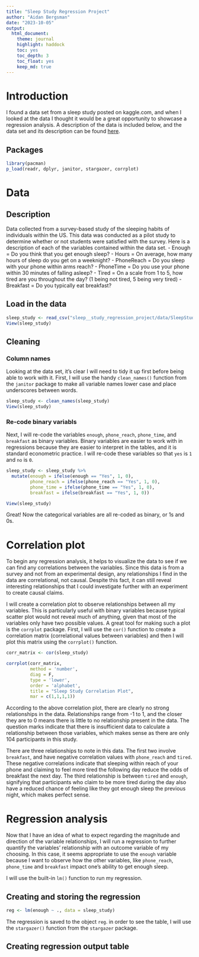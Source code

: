 ```yaml
---
title: "Sleep Study Regression Project"
author: "Aidan Bergsman"
date: "2023-10-05"
output:
  html_document:
    theme: journal
    highlight: haddock
    toc: yes
    toc_depth: 3
    toc_float: yes
    keep_md: true
---
```


# Introduction

I found a data set from a sleep study posted on kaggle.com, and when I looked at the data I thought it would be a great opportunity to showcase a regression analysis. A description of the data is included below, and the data set and its description can be found [here](https://www.kaggle.com/datasets/mlomuscio/sleepstudypilot/).

## Packages

```r
library(pacman)
p_load(readr, dplyr, janitor, stargazer, corrplot)
```


# Data

## Description

Data collected from a survey-based study of the sleeping habits of individuals within the US. This data was conducted as a pilot study to determine whether or not students were satisfied with the survey.
Here is a description of each of the variables contained within the data set.
- Enough = Do you think that you get enough sleep?
- Hours = On average, how many hours of sleep do you get on a weeknight?
- PhoneReach = Do you sleep with your phone within arms reach?
- PhoneTime = Do you use your phone within 30 minutes of falling asleep?
- Tired = On a scale from 1 to 5, how tired are you throughout the day? (1 being not tired, 5 being very tired)
- Breakfast = Do you typically eat breakfast?

## Load in the data

```r
sleep_study <- read_csv("sleep__study_regression_project/data/SleepStudyData.csv")
View(sleep_study)
```

## Cleaning

### Column names

Looking at the data set, it's clear I will need to tidy it up first before being able to work with it. First, I will use the handy `clean_names()` function from the `janitor` package to make all variable names lower case and place underscores between words.

```r
sleep_study <- clean_names(sleep_study)
View(sleep_study)
```

### Re-code binary variabls

Next, I will re-code the variables `enough`, `phone_reach`, `phone_time`, and `breakfast` as binary variables. Binary variables are easier to work with in regressions because they are easier to interpret in the tables, and it is standard econometric practice. I will re-code these variables so that `yes` is `1` and `no` is `0`.

```r
sleep_study <- sleep_study %>% 
  mutate(enough = ifelse(enough == "Yes", 1, 0),
         phone_reach = ifelse(phone_reach == "Yes", 1, 0),
         phone_time = ifelse(phone_time == "Yes", 1, 0),
         breakfast = ifelse(breakfast == "Yes", 1, 0))

View(sleep_study)
```

Great! Now the categorical variables are all re-coded as binary, or 1s and 0s.

# Correlation plot

To begin any regression analysis, it helps to visualize the data to see if we can find any correlations between the variables. Since this data is from a survey and not from an experimental design, any relationships I find in the data are correlational, not causal. Despite this fact, it can still reveal interesting relationships that I could investigate further with an experiment to create causal claims.

I will create a correlation plot to observe relationships between all my variables. This is particularly useful with binary variables because  typical scatter plot would not reveal much of anything, given that most of the variables only have two possible values. A great tool for making such a plot is the `corrplot` package. First, I will use the `cor()` function to create a correlation matrix (correlational values between variables) and then I will plot this matrix using the `corrplot()` function.

```r
corr_matrix <- cor(sleep_study)

corrplot(corr_matrix, 
         method = 'number',
         diag = F,
         type = 'lower',
         order = 'alphabet',
         title = "Sleep Study Correlation Plot",
         mar = c(1,1,1,1))
```

According to the above correlation plot, there are clearly no strong relationships in the data. Relationships range from -1 to 1, and the closer they are to 0 means there is little to no relationship present in the data. The question marks indicate that there is insufficient data to calculate a relationship between those variables, which makes sense as there are only 104 participants in this study.

There are three relationships to note in this data. The first two involve `breakfast`, and have negative correlation values with `phone_reach` and `tired`. These negative correlations indicate that sleeping within reach of your phone and claiming to feel more tired the following day reduce the odds of breakfast the next day. The third relationship is between `tired` and `enough`, signifying that participants who claim to be more tired during the day also have a reduced chance of feeling like they got enough sleep the previous night, which makes perfect sense.

# Regression analysis

Now that I have an idea of what to expect regarding the magnitude and direction of the variable relationships, I will run a regression to further quantify the variables' relationship with an outcome variable of my choosing. In this case, it seems appropriate to use the `enough` variable because I want to observe how the other variables, like `phone_reach`, `phone_time` and `breakfast` impact one's ability to get enough sleep. 

I will use the built-in `lm()` function to run my regression.

## Creating and storing the regression

```r
reg <- lm(enough ~ ., data = sleep_study)
```

The regression is saved to the object `reg`. in order to see the table, I will use the `stargazer()` function from the `stargazer` package.

## Creating regression output table

```r

```

